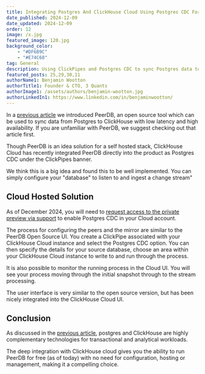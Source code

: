 ```yaml
---
title: Integrating Postgres And ClickHouse Cloud Using Postgres CDC For ClickPipes
date_published: 2024-12-09
date_updated: 2024-12-09
order: 12
image: /x.jpg
featured_image: 120.jpg
background_color:
    - "#DF6B9C"
    - "#E74C68"
tag: General
description: Using ClickPipes and Postgres CDC to sync Postgres data to ClickHouse Cloud
featured_posts: 25,29,30,11
authorName1: Benjamin Wootton
authorTitle1: Founder & CTO, 3 Quants
authorImage1: /assets/authors/benjamin-wootton.jpg
authorLinkedIn1: https://www.linkedin.com/in/benjaminwootton/
---
```



<Article data={frontmatter}>

In a [previous article](/insights/clickhouse-peerdb-cdc) we introduced PeerDB, an open source tool which can be used to sync data from Postgres to ClickHouse with low latency and high availability.  If you are unfamiliar with PeerDB, we suggest checking out that article first.  

Though PeerDB is an idea solution for a self hosted stack, ClickHouse Cloud has recently integrated PeerDB directly into the product as Postgres CDC under the ClickPipes banner.  

We think this is a big idea and found this to be well implemented.  You can simply configure your "database" to listen to and ingest a change stream"

## Cloud Hosted Solution 

As of December 2024, you will need to [request access to the private preview via support](https://clickhouse.com/cloud/clickpipes/postgres-cdc-connector) to enable Postgres CDC in your Cloud account.

The process for configuring the peers and the mirror are similar to the PeerDB Open Source UI.  You create a ClickPipe associated with your ClickHouse Cloud instance and select the Postgres CDC option.  You can then specify the details for your source database, choose an area within your ClickHouse Cloud instance to write to and run through the process.

<Picture src={clickpipespostgres} alt="" />

It is also possible to monitor the running process in the Cloud UI.  You will see your process moving through the initial snapshot through to the stream processing.

<Picture src={clickpipespostgrescdc} alt="" />

The user interface is very similar to the open source version, but has been nicely integrated into the ClickHouse Cloud UI.  

## Conclusion 

As discussed in the [previous article](/insights/clickhouse-peerdb-cdc), postgres and ClickHouse are highly complementary technologies for transactional and analytical workloads.  

The deep integration with ClickHouse cloud gives you the ability to run PeerDB for free (as of today) with no need for configuration, hosting or management, making it a compelling choice. 

</Article>